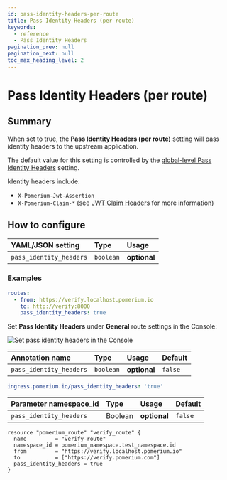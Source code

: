 ```yaml
---
id: pass-identity-headers-per-route
title: Pass Identity Headers (per route)
keywords:
  - reference
  - Pass Identity Headers
pagination_prev: null
pagination_next: null
toc_max_heading_level: 2
---
```



# Pass Identity Headers (per route)

## Summary

When set to true, the **Pass Identity Headers (per route)** setting will pass identity headers to the upstream application.

The default value for this setting is controlled by the [global-level Pass Identity Headers](/docs/reference/pass-identity-headers) setting.

Identity headers include:

- `X-Pomerium-Jwt-Assertion`
- `X-Pomerium-Claim-*` (see [JWT Claim Headers](/docs/reference/jwt-claim-headers) for more information)

## How to configure

<Tabs>
<TabItem value="Core" label="Core">

| **YAML**/**JSON** setting | **Type**  | **Usage**    |
| :------------------------ | :-------- | :----------- |
| `pass_identity_headers`   | `boolean` | **optional** |

### Examples

```yaml
routes:
  - from: https://verify.localhost.pomerium.io
    to: http://verify:8000
    pass_identity_headers: true
```

</TabItem>
<TabItem value="Enterprise" label="Enterprise">

Set **Pass Identity Headers** under **General** route settings in the Console:

![Set pass identity headers in the Console](../img/routes/identity-headers/pass-identity-headers.png)

</TabItem>
<TabItem value="Kubernetes" label="Kubernetes">

| **[Annotation name](/docs/deploy/k8s/ingress#set-ingress-annotations)** | **Type** | **Usage** | **Default** |
| :-- | :-- | :-- | :-- |
| `pass_identity_headers` | `boolean` | **optional** | `false` |

```yaml
ingress.pomerium.io/pass_identity_headers: 'true'
```

</TabItem>
<TabItem value="Enterprise via Terraform" label="Enterprise via Terraform">

| **Parameter namespace_id** | **Type** | **Usage**    | **Default** |
| :------------------------- | :------- | :----------- | :---------- |
| `pass_identity_headers`    | Boolean  | **optional** | `false`     |

```hcl
resource "pomerium_route" "verify_route" {
  name         = "verify-route"
  namespace_id = pomerium_namespace.test_namespace.id
  from         = "https://verify.localhost.pomerium.io"
  to           = ["https://verify.pomerium.com"]
  pass_identity_headers = true
}
```

</TabItem>
</Tabs>
